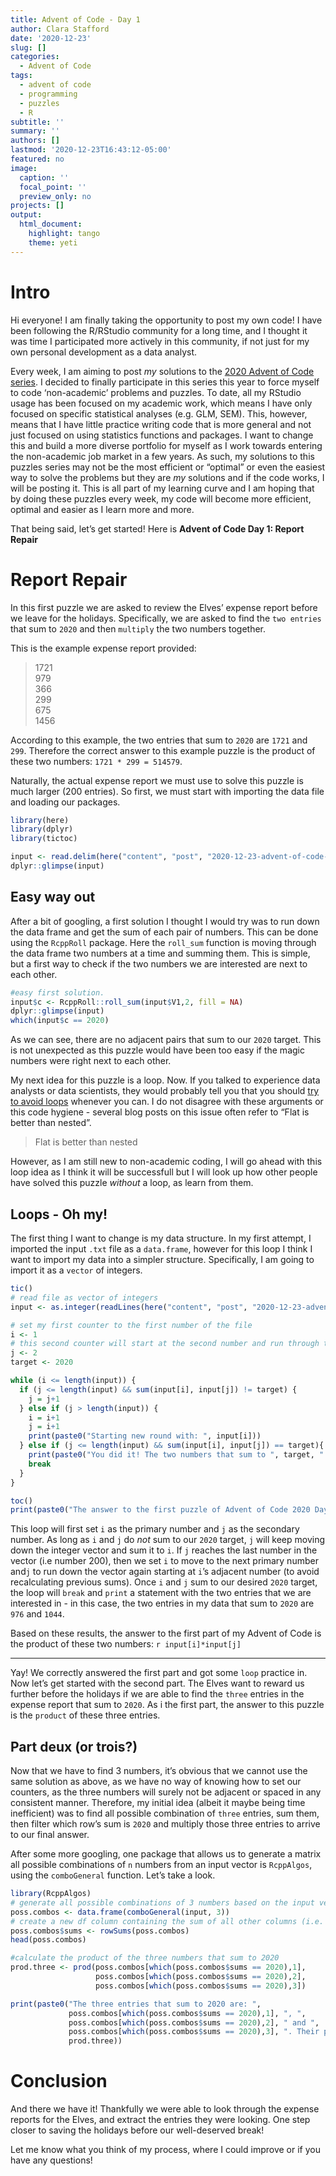 ```yaml
---
title: Advent of Code - Day 1
author: Clara Stafford
date: '2020-12-23'
slug: []
categories:
  - Advent of Code
tags:
  - advent of code
  - programming
  - puzzles
  - R
subtitle: ''
summary: ''
authors: []
lastmod: '2020-12-23T16:43:12-05:00'
featured: no
image:
  caption: ''
  focal_point: ''
  preview_only: no
projects: []
output: 
  html_document: 
    highlight: tango
    theme: yeti
---
```


# Intro 

Hi everyone! I am finally taking the opportunity to post my own code! I have been following the R/RStudio community for a long time, and I thought it was time I participated more actively in this community, if not just for my own personal development as a data analyst.

Every week, I am aiming to post *my* solutions to the [2020 Advent of Code series](https://adventofcode.com/2020). I decided to finally participate in this series this year to force myself to code 'non-academic' problems and puzzles. To date, all my RStudio usage has been focused on my academic work, which means I have only focused on specific statistical analyses (e.g. GLM, SEM). This, however, means that I have little practice writing code that is more general and not just focused on using statistics functions and packages. I want to change this and build a more diverse portfolio for myself as I work towards entering the non-academic job market in a few years. As such, my solutions to this puzzles series may not be the most efficient or "optimal" or even the easiest way to solve the problems but they are *my* solutions and if the code works, I will be posting it. This is all part of my learning curve and I am hoping that by doing these puzzles every week, my code will become more efficient, optimal and easier as I learn more and more.

That being said, let's get started! Here is **Advent of Code Day 1: Report Repair**

# Report Repair

In this first puzzle we are asked to review the Elves' expense report before we leave for the holidays. Specifically, we are asked to find the `two entries` that sum to `2020` and then `multiply` the two numbers together.

This is the example expense report provided:

> 1721  
979  
366  
299  
675  
1456  

According to this example, the two entries that sum to `2020` are `1721` and `299`. Therefore the correct answer to this example puzzle is the product of these two numbers: `1721 * 299 = 514579`.

Naturally, the actual expense report we must use to solve this puzzle is much larger (200 entries). So first, we must start with importing the data file and loading our packages. 


```r
library(here)
library(dplyr)
library(tictoc)

input <- read.delim(here("content", "post", "2020-12-23-advent-of-code-day-1", "input.txt"), header = FALSE)
dplyr::glimpse(input)
```


## Easy way out

After a bit of googling, a first solution I thought I would try was to run down the data frame and get the sum of each pair of numbers. This can be done using the `RcppRoll` package. Here the `roll_sum` function is moving through the data frame two numbers at a time and summing them. This is simple, but a first way to check if the two numbers we are interested are next to each other.

```r

#easy first solution.
input$c <- RcppRoll::roll_sum(input$V1,2, fill = NA)
dplyr::glimpse(input)
which(input$c == 2020)

```

As we can see, there are no adjacent pairs that sum to our `2020` target. This is not unexpected as this puzzle would have been too easy if the magic numbers were right next to each other.

My next idea for this puzzle is a loop. Now. If you talked to experience data analysts or data scientists, they would probably tell you that you should [try to avoid loops](https://medium.com/python-pandemonium/never-write-for-loops-again-91a5a4c84baf) whenever you can. I do not disagree with these arguments or this code hygiene - several blog posts on this issue often refer to "Flat is better than nested".

> Flat is better than nested

However, as I am still new to non-academic coding, I will go ahead with this loop idea as I think it will be successfull but I will look up how other people have solved this puzzle *without* a loop, as learn from them.

## Loops - Oh my!

The first thing I want to change is my data structure. In my first attempt, I imported the input `.txt` file as a `data.frame`, however for this loop I think I want to import my data into a simpler structure. Specifically, I am going to import it as a `vector` of integers.

```r
tic()
# read file as vector of integers
input <- as.integer(readLines(here("content", "post", "2020-12-23-advent-of-code-day-1", "input.txt")))

# set my first counter to the first number of the file
i <- 1
# this second counter will start at the second number and run through the 198 other numbers and sum them to i
j <- 2
target <- 2020

while (i <= length(input)) {
  if (j <= length(input) && sum(input[i], input[j]) != target) {
    j = j+1
  } else if (j > length(input)) {
    i = i+1
    j = i+1
    print(paste0("Starting new round with: ", input[i]))
  } else if (j <= length(input) && sum(input[i], input[j]) == target){
    print(paste0("You did it! The two numbers that sum to ", target, " are ", input[i], " and ", input[j]))
    break
  }
}

toc()
print(paste0("The answer to the first puzzle of Advent of Code 2020 Day 1 is: ", input[i]*input[j]))


```

This loop will first set `i` as the primary number and `j` as the secondary number. As long as `i` and `j` do *not* sum to our `2020` target, `j` will keep moving down the integer vector and sum it to `i`. If `j` reaches the last number in the vector (i.e number 200), then we set `i` to move to the next primary number and`j` to run down the vector again starting at `i`'s adjacent number (to avoid recalculating previous sums). Once `i` and `j` sum to our desired `2020` target, the loop will `break` and `print` a statement with the two entries that we are interested in - in this case, the two entries in my data that sum to `2020` are `976` and `1044`.

Based on these results, the answer to the first part of my Advent of Code is the product of these two numbers: `r input[i]*input[j]`

***

Yay! We correctly answered the first part and got some `loop` practice in. Now let's get started with the second part. The Elves want to reward us further before the holidays if we are able to find the `three` entries in the expense report that sum to `2020`. As i the first part, the answer to this puzzle is the `product` of these three entries.

## Part deux (or trois?)

Now that we have to find 3 numbers, it's obvious that we cannot use the same solution as above, as we have no way of knowing how to set our counters, as the three numbers will surely not be adjacent or spaced in any consistent manner. Therefore, my initial idea (albeit it maybe being time inefficient) was to find all possible combination of `three` entries, sum them, then filter which row's sum is `2020` and multiply those three entries to arrive to our final answer.

After some more googling, one package that allows us to generate a matrix all possible combinations of `n` numbers from an input vector is `RcppAlgos`, using the `comboGeneral` function. Let's take a look.

```r
library(RcppAlgos)
# generate all possible combinations of 3 numbers based on the input vector from the problem
poss.combos <- data.frame(comboGeneral(input, 3))
# create a new df column containing the sum of all other columns (i.e. sums of all combinatoins of three numbers)
poss.combos$sums <- rowSums(poss.combos)
head(poss.combos)

#calculate the product of the three numbers that sum to 2020
prod.three <- prod(poss.combos[which(poss.combos$sums == 2020),1],
                   poss.combos[which(poss.combos$sums == 2020),2],
                   poss.combos[which(poss.combos$sums == 2020),3])

print(paste0("The three entries that sum to 2020 are: ",
             poss.combos[which(poss.combos$sums == 2020),1], ", ",
             poss.combos[which(poss.combos$sums == 2020),2], " and ",
             poss.combos[which(poss.combos$sums == 2020),3], ". Their product is ",
             prod.three))

```

# Conclusion

And there we have it! Thankfully we were able to look through the expense reports for the Elves, and extract the entries they were looking. One step closer to saving the holidays before our well-deserved break!

Let me know what you think of my process, where I could improve or if you have any questions!
